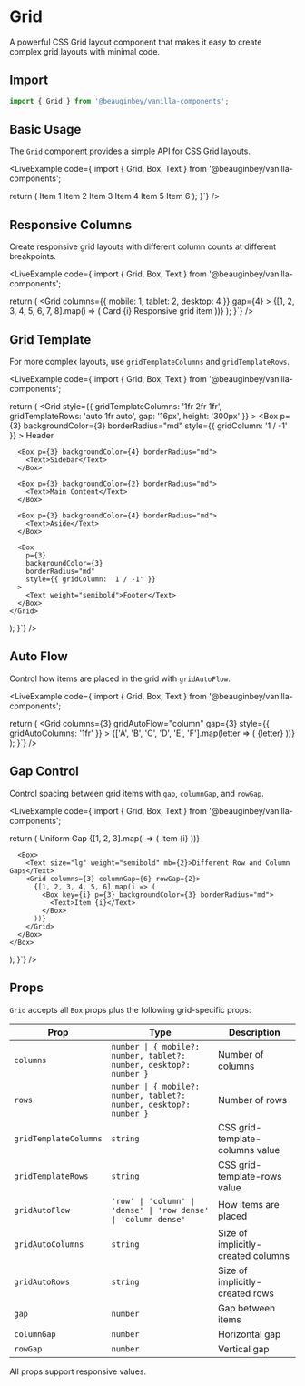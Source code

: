 
# Grid

A powerful CSS Grid layout component that makes it easy to create complex grid layouts with minimal code.

## Import

```js
import { Grid } from '@beauginbey/vanilla-components';
```

## Basic Usage

The `Grid` component provides a simple API for CSS Grid layouts.

<LiveExample
  code={`import { Grid, Box, Text } from '@beauginbey/vanilla-components';

  return (
    <Grid columns={3} gap={4}>
      <Box p={4} backgroundColor={3} borderRadius="md">
        <Text>Item 1</Text>
      </Box>
      <Box p={4} backgroundColor={3} borderRadius="md">
        <Text>Item 2</Text>
      </Box>
      <Box p={4} backgroundColor={3} borderRadius="md">
        <Text>Item 3</Text>
      </Box>
      <Box p={4} backgroundColor={3} borderRadius="md">
        <Text>Item 4</Text>
      </Box>
      <Box p={4} backgroundColor={3} borderRadius="md">
        <Text>Item 5</Text>
      </Box>
      <Box p={4} backgroundColor={3} borderRadius="md">
        <Text>Item 6</Text>
      </Box>
    </Grid>
  );
}`}
/>

## Responsive Columns

Create responsive grid layouts with different column counts at different breakpoints.

<LiveExample
  code={`import { Grid, Box, Text } from '@beauginbey/vanilla-components';

  return (
    <Grid 
      columns={{ mobile: 1, tablet: 2, desktop: 4 }} 
      gap={4}
    >
      {[1, 2, 3, 4, 5, 6, 7, 8].map(i => (
        <Box 
          key={i}
          p={4} 
          backgroundColor={3} 
          borderRadius="md"
        >
          <Text weight="semibold">Card {i}</Text>
          <Text size="sm" color="secondary">
            Responsive grid item
          </Text>
        </Box>
      ))}
    </Grid>
  );
}`}
/>

## Grid Template

For more complex layouts, use `gridTemplateColumns` and `gridTemplateRows`.

<LiveExample
  code={`import { Grid, Box, Text } from '@beauginbey/vanilla-components';

  return (
    <Grid 
      style={{
        gridTemplateColumns: '1fr 2fr 1fr',
        gridTemplateRows: 'auto 1fr auto',
        gap: '16px',
        height: '300px'
      }}
    >
      <Box 
        p={3} 
        backgroundColor={3} 
        borderRadius="md"
        style={{ gridColumn: '1 / -1' }}
      >
        <Text weight="semibold">Header</Text>
      </Box>
      
      <Box p={3} backgroundColor={4} borderRadius="md">
        <Text>Sidebar</Text>
      </Box>
      
      <Box p={3} backgroundColor={2} borderRadius="md">
        <Text>Main Content</Text>
      </Box>
      
      <Box p={3} backgroundColor={4} borderRadius="md">
        <Text>Aside</Text>
      </Box>
      
      <Box 
        p={3} 
        backgroundColor={3} 
        borderRadius="md"
        style={{ gridColumn: '1 / -1' }}
      >
        <Text weight="semibold">Footer</Text>
      </Box>
    </Grid>
  );
}`}
/>

## Auto Flow

Control how items are placed in the grid with `gridAutoFlow`.

<LiveExample
  code={`import { Grid, Box, Text } from '@beauginbey/vanilla-components';

  return (
    <Grid 
      columns={3}
      gridAutoFlow="column"
      gap={3}
      style={{ gridAutoColumns: '1fr' }}
    >
      {['A', 'B', 'C', 'D', 'E', 'F'].map(letter => (
        <Box 
          key={letter}
          p={3} 
          backgroundColor={3} 
          borderRadius="md"
          display="flex"
          alignItems="center"
          justifyContent="center"
        >
          <Text weight="bold">{letter}</Text>
        </Box>
      ))}
    </Grid>
  );
}`}
/>

## Gap Control

Control spacing between grid items with `gap`, `columnGap`, and `rowGap`.

<LiveExample
  code={`import { Grid, Box, Text } from '@beauginbey/vanilla-components';

  return (
    <Box>
      <Box mb={4}>
        <Text size="lg" weight="semibold" mb={2}>Uniform Gap</Text>
        <Grid columns={3} gap={4}>
          {[1, 2, 3].map(i => (
            <Box key={i} p={3} backgroundColor={3} borderRadius="md">
              <Text>Item {i}</Text>
            </Box>
          ))}
        </Grid>
      </Box>
      
      <Box>
        <Text size="lg" weight="semibold" mb={2}>Different Row and Column Gaps</Text>
        <Grid columns={3} columnGap={6} rowGap={2}>
          {[1, 2, 3, 4, 5, 6].map(i => (
            <Box key={i} p={3} backgroundColor={3} borderRadius="md">
              <Text>Item {i}</Text>
            </Box>
          ))}
        </Grid>
      </Box>
    </Box>
  );
}`}
/>

## Props

`Grid` accepts all `Box` props plus the following grid-specific props:

| Prop | Type | Description |
|------|------|-------------|
| `columns` | `number \| { mobile?: number, tablet?: number, desktop?: number }` | Number of columns |
| `rows` | `number \| { mobile?: number, tablet?: number, desktop?: number }` | Number of rows |
| `gridTemplateColumns` | `string` | CSS grid-template-columns value |
| `gridTemplateRows` | `string` | CSS grid-template-rows value |
| `gridAutoFlow` | `'row' \| 'column' \| 'dense' \| 'row dense' \| 'column dense'` | How items are placed |
| `gridAutoColumns` | `string` | Size of implicitly-created columns |
| `gridAutoRows` | `string` | Size of implicitly-created rows |
| `gap` | `number` | Gap between items |
| `columnGap` | `number` | Horizontal gap |
| `rowGap` | `number` | Vertical gap |

All props support responsive values.